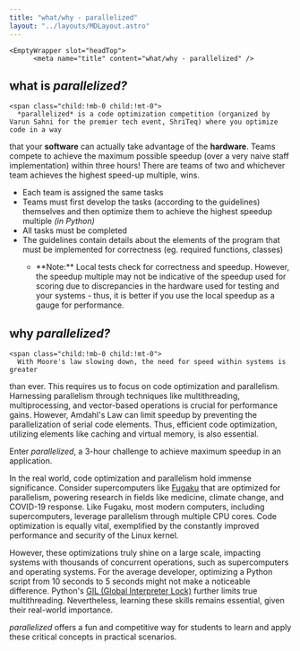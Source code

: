 ```yaml
---
title: "what/why - parallelized"
layout: "../layouts/MDLayout.astro"
---
```



    <EmptyWrapper slot="headTop">
          <meta name="title" content="what/why - parallelized" />
  <meta
          name="description"
          content="What exactly is parallelized and why is it even a thing? Find out here!"
        />
  <meta
          name="keywords"
          content="optimization, code optimization, development, competition, amdahls law, dennard scaling, slowdown, moore, moores law, Moore's Law, coding competition, parallelism, parallelism competition, multiprocessing, python, wrapper, shriteq, shriteq 2023, the shri ram school, the shri ram school moulsari, tsrs moulsari, tsrs, tech competition, technology, coding, gurgaon, gurugram"
        />
  <meta name="robots" content="index, follow" />
  <meta http-equiv="Content-Type" content="text/html; charset=utf-8" />
  <meta name="language" content="English" />
      </EmptyWrapper>

## what is _parallelized?_

    <span class="child:!mb-0 child:!mt-0">
      *parallelized* is a code optimization competition (organized by Varun Sahni for the premier tech event, ShriTeq) where you optimize code in a way
  that your **software** can actually take advantage of the **hardware**. Teams
  compete to achieve the maximum possible speedup (over a very naive staff
  implementation) within three hours! There are teams of two and whichever team
  achieves the highest speed-up multiple, wins.
      </span>

- Each team is assigned the same tasks
- Teams must first develop the tasks (according to the guidelines) themselves and then optimize them to achieve the highest speedup multiple _(in Python)_
- All tasks must be completed
- The guidelines contain details about the elements of the program that must be implemented for correctness (eg. required functions, classes)
  - <p class="!text-xs">
        **Note:** Local tests check for correctness and speedup. However,
      the speedup multiple may not be indicative of the speedup used for scoring
      due to discrepancies in the hardware used for testing and your systems -
      thus, it is better if you use the local speedup as a gauge for
      performance.
          </p>

## why _parallelized?_

    <span class="child:!mb-0 child:!mt-0">
      With Moore's law slowing down, the need for speed within systems is greater
  than ever. This requires us to focus on code optimization and parallelism.
  Harnessing parallelism through techniques like multithreading,
  multiprocessing, and vector-based operations is crucial for performance gains.
  However, Amdahl's Law can limit speedup by preventing the parallelization of
  serial code elements. Thus, efficient code optimization, utilizing elements
  like caching and virtual memory, is also essential.
      </span>

Enter _parallelized_, a 3-hour challenge to achieve maximum speedup in an application.

In the real world, code optimization and parallelism hold immense significance. Consider supercomputers like [Fugaku](https://w.wiki/m$u) that are optimized for parallelism, powering research in fields like medicine, climate change, and COVID-19 response. Like Fugaku, most modern computers, including supercomputers, leverage parallelism through multiple CPU cores. Code optimization is equally vital, exemplified by the constantly improved performance and security of the Linux kernel.

However, these optimizations truly shine on a large scale, impacting systems with thousands of concurrent operations, such as supercomputers and operating systems. For the average developer, optimizing a Python script from 10 seconds to 5 seconds might not make a noticeable difference. Python's [GIL (Global Interpreter Lock)](https://realpython.com/python-gil/) further limits true multithreading. Nevertheless, learning these skills remains essential, given their real-world importance.

_parallelized_ offers a fun and competitive way for students to learn and apply these critical concepts in practical scenarios.
